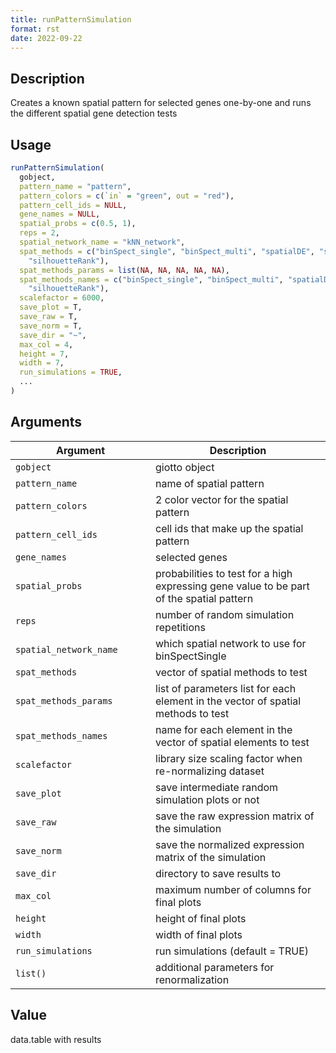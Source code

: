 ```yaml
--- 
title: runPatternSimulation 
format: rst 
date: 2022-09-22 
--- 
```


## Description

Creates a known spatial pattern for selected genes one-by-one and runs the different spatial gene detection tests


## Usage

```r
runPatternSimulation(
  gobject,
  pattern_name = "pattern",
  pattern_colors = c(`in` = "green", out = "red"),
  pattern_cell_ids = NULL,
  gene_names = NULL,
  spatial_probs = c(0.5, 1),
  reps = 2,
  spatial_network_name = "kNN_network",
  spat_methods = c("binSpect_single", "binSpect_multi", "spatialDE", "spark",
    "silhouetteRank"),
  spat_methods_params = list(NA, NA, NA, NA, NA),
  spat_methods_names = c("binSpect_single", "binSpect_multi", "spatialDE", "spark",
    "silhouetteRank"),
  scalefactor = 6000,
  save_plot = T,
  save_raw = T,
  save_norm = T,
  save_dir = "~",
  max_col = 4,
  height = 7,
  width = 7,
  run_simulations = TRUE,
  ...
)
```


## Arguments

Argument      |Description
------------- |----------------
`gobject`     |     giotto object
`pattern_name`     |     name of spatial pattern
`pattern_colors`     |     2 color vector for the spatial pattern
`pattern_cell_ids`     |     cell ids that make up the spatial pattern
`gene_names`     |     selected genes
`spatial_probs`     |     probabilities to test for a high expressing gene value to be part of the spatial pattern
`reps`     |     number of random simulation repetitions
`spatial_network_name`     |     which spatial network to use for binSpectSingle
`spat_methods`     |     vector of spatial methods to test
`spat_methods_params`     |     list of parameters list for each element in the vector of spatial methods to test
`spat_methods_names`     |     name for each element in the vector of spatial elements to test
`scalefactor`     |     library size scaling factor when re-normalizing dataset
`save_plot`     |     save intermediate random simulation plots or not
`save_raw`     |     save the raw expression matrix of the simulation
`save_norm`     |     save the normalized expression matrix of the simulation
`save_dir`     |     directory to save results to
`max_col`     |     maximum number of columns for final plots
`height`     |     height of final plots
`width`     |     width of final plots
`run_simulations`     |     run simulations (default = TRUE)
`list()`     |     additional parameters for renormalization


## Value

data.table with results


